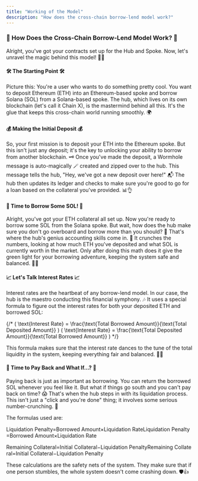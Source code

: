 ```yaml
---
title: "Working of the Model"
description: "How does the cross-chain borrow-lend model work?"
---
```



### 🤔 How Does the Cross-Chain Borrow-Lend Model Work? 🤔

Alright, you've got your contracts set up for the Hub and Spoke. Now, let's unravel the magic behind this model! 🎩✨

#### 🛠️ The Starting Point 🛠️

Picture this: You're a user who wants to do something pretty cool. You want to deposit Ethereum (ETH) into an Ethereum-based spoke and borrow Solana (SOL) from a Solana-based spoke. The hub, which lives on its own blockchain (let's call it Chain X), is the mastermind behind all this. It's the glue that keeps this cross-chain world running smoothly. 🌍

#### 💰 Making the Initial Deposit 💰

So, your first mission is to deposit your ETH into the Ethereum spoke. But this isn't just any deposit; it's the key to unlocking your ability to borrow from another blockchain. 🗝️ Once you've made the deposit, a Wormhole message is auto-magically 🪄 created and zipped over to the hub. This message tells the hub, "Hey, we've got a new deposit over here!" 📬 The hub then updates its ledger and checks to make sure you're good to go for a loan based on the collateral you've provided. 📊👌

#### 🌟 Time to Borrow Some SOL! 🌟

Alright, you've got your ETH collateral all set up. Now you're ready to borrow some SOL from the Solana spoke. But wait, how does the hub make sure you don't go overboard and borrow more than you should? 🤔 That's where the hub's genius accounting skills come in. 🧮 It crunches the numbers, looking at how much ETH you've deposited and what SOL is currently worth in the market. Only after doing this math does it give the green light for your borrowing adventure, keeping the system safe and balanced. 🚦💡

#### 📈 Let's Talk Interest Rates 📈

Interest rates are the heartbeat of any borrow-lend model. In our case, the hub is the maestro conducting this financial symphony. 🎶 It uses a special formula to figure out the interest rates for both your deposited ETH and borrowed SOL:

{/* \( \text{Interest Rate} = \frac{\text{Total Borrowed Amount}}{\text{Total Deposited Amount}} \)
\( \text{Interest Rate} = \frac{\text{Total Deposited Amount}}{\text{Total Borrowed Amount}} \) */}

This formula makes sure that the interest rate dances to the tune of the total liquidity in the system, keeping everything fair and balanced. 🎵🤝

#### 🔄 Time to Pay Back and What If...? 🔄

Paying back is just as important as borrowing. You can return the borrowed SOL whenever you feel like it. But what if things go south and you can't pay back on time? 😱 That's when the hub steps in with its liquidation process. This isn't just a "click and you're done" thing; it involves some serious number-crunching. 🧮

The formulas used are:

Liquidation Penalty=Borrowed Amount×Liquidation RateLiquidation Penalty=Borrowed Amount×Liquidation Rate

Remaining Collateral=Initial Collateral−Liquidation PenaltyRemaining Collateral=Initial Collateral−Liquidation Penalty

These calculations are the safety nets of the system. They make sure that if one person stumbles, the whole system doesn't come crashing down. 🛡️👍